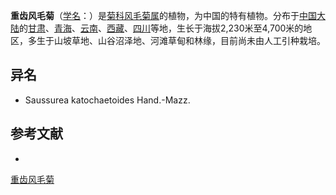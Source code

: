 {{Speciesbox
| name = 重齿风毛菊
| status = 
| status_system = 
| image =
| genus = Saussurea
| species = katochaete
| authority = Maxim.
}}

'''重齿风毛菊'''（[[学名|学名]]：{{lang|la|''Saussurea katochaete''}}）是[[菊科|菊科]][[风毛菊属|风毛菊属]]的植物，为中国的特有植物。分布于[[中国大陆|中国大陆]]的[[甘肃|甘肃]]、[[青海|青海]]、[[云南|云南]]、[[西藏|西藏]]、[[四川|四川]]等地，生长于海拔2,230米至4,700米的地区，多生于山坡草地、山谷沼泽地、河滩草甸和林缘，目前尚未由人工引种栽培。

== 异名 ==
* Saussurea katochaetoides Hand.-Mazz.

== 参考文献 ==
<div class="references-small">
* {{cite web| url =http://www.bioinfo.cn/db05/KmzwSpecies.php?action=view&id=5327| title =重齿风毛菊| work =《中国高等植物数据库全库》| publisher =中国科学院微生物研究所| author =昆明植物研究所| accessdate =2009-02-24| deadurl =yes| archiveurl =https://web.archive.org/web/20160305003403/http://www.bioinfo.cn/db05/KmzwSpecies.php?action=view&id=5327| archivedate =2016-03-05}}
</div>
{{Taxonbar|from=Q15226946}}

[[Category:风毛菊属|重齿风毛菊]]


{{植物小作品}}